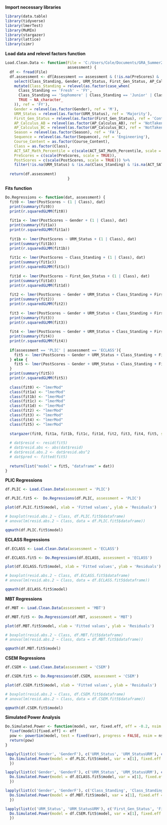 **Import necessary libraries**
```r
library(data.table)
library(tidyverse)
library(lmerTest)
library(MuMIn)
library(stargazer)
library(lattice)
library(simr)
```

**Load data and relevel factors function**
```r
Load.Clean.Data <- function(File = 'C:/Users/Cole/Documents/GRA_Summer2019/MasterDiagnosticDataConstruction/MasterData.csv',
                            assessment) {
  df <- fread(File)
  df.assessment <- df[Assessment == assessment & (!is.na(PreScores) & !is.na(PostScores))] %>%
    select(Class_Standing, Gender, URM_Status, First_Gen_Status, AP_Calculus_AB, AP_Calculus_BC, ACT_SAT_Math_Percentile, PreScores, PostScores, Season, Sequence, Course_Content, Class) %>%
    mutate(Class_Standing = relevel(as.factor(case_when(
      Class_Standing == 'Fresh' ~ 'FY',
      Class_Standing == 'Sophomore' | Class_Standing == 'Junior' | Class_Standing == 'Senior' ~ 'BFY',
      TRUE ~ NA_character_
    )), ref = 'FY'),
    Gender = relevel(as.factor(Gender), ref = 'M'),
    URM_Status = relevel(as.factor(URM_Status), ref = 'Majority'),
    First_Gen_Status = relevel(as.factor(First_Gen_Status), ref = 'ContGen'),
    AP_Calculus_AB = relevel(as.factor(AP_Calculus_AB), ref = 'NotTaken'),
    AP_Calculus_BC = relevel(as.factor(AP_Calculus_BC), ref = 'NotTaken'),
    Season = relevel(as.factor(Season), ref = 'FA'),
    Sequence = relevel(as.factor(Sequence), ref = 'Engineering'),
    Course_Content = as.factor(Course_Content),
    Class = as.factor(Class),
    ACT_SAT_Math_Percentile = c(scale(ACT_SAT_Math_Percentile, scale = TRUE)),
    PreScores = c(scale(PreScores, scale = TRUE)),
    PostScores = c(scale(PostScores, scale = TRUE))) %>%
    filter(!is.na(URM_Status) & !is.na(Class_Standing) & !is.na(ACT_SAT_Math_Percentile))
  
  return(df.assessment)
                            }
```

**Fits function**
```r
Do.Regressions <- function(dat, assessment) {
  fit0 <- lmer(PostScores ~ (1 | Class), dat)
  print(summary(fit0))
  print(r.squaredGLMM(fit0))
  
  fit1a <- lmer(PostScores ~ Gender + (1 | Class), dat)
  print(summary(fit1a))
  print(r.squaredGLMM(fit1a))
  
  fit1b <- lmer(PostScores ~ URM_Status + (1 | Class), dat)
  print(summary(fit1b))
  print(r.squaredGLMM(fit1b))
  
  fit1c <- lmer(PostScores ~ Class_Standing + (1 | Class), dat)
  print(summary(fit1c))
  print(r.squaredGLMM(fit1c))
  
  fit1d <- lmer(PostScores ~ First_Gen_Status + (1 | Class), dat)
  print(summary(fit1d))
  print(r.squaredGLMM(fit1d))
  
  fit2 <- lmer(PostScores ~ Gender + URM_Status + Class_Standing + First_Gen_Status + (1 | Class), dat)
  print(summary(fit2))
  print(r.squaredGLMM(fit2))
  
  fit3 <- lmer(PostScores ~ Gender + URM_Status + Class_Standing + First_Gen_Status + PreScores + (1 | Class), dat)
  print(summary(fit3))
  print(r.squaredGLMM(fit3))
  
  fit4 <- lmer(PostScores ~ Gender + URM_Status + Class_Standing + First_Gen_Status + PreScores + ACT_SAT_Math_Percentile + AP_Calculus_AB + AP_Calculus_BC + (1 | Class), dat)
  print(summary(fit4))
  print(r.squaredGLMM(fit4))
  
  if(assessment == 'PLIC' | assessment == 'ECLASS'){
    fit5 <- lmer(PostScores ~ Gender + URM_Status + Class_Standing + First_Gen_Status + PreScores + ACT_SAT_Math_Percentile + AP_Calculus_AB + AP_Calculus_BC + Season + Sequence + Course_Content + (1 | Class), dat)
  } else {
    fit5 <- lmer(PostScores ~ Gender + URM_Status + Class_Standing + First_Gen_Status + PreScores + ACT_SAT_Math_Percentile + AP_Calculus_AB + AP_Calculus_BC + Season + Sequence + (1 | Class), dat)
  }
  print(summary(fit5))
  print(r.squaredGLMM(fit5))
  
  class(fit0) <- "lmerMod"
  class(fit1a) <- "lmerMod"
  class(fit1b) <- "lmerMod"
  class(fit1c) <- "lmerMod"
  class(fit1d) <- "lmerMod"
  class(fit2) <- "lmerMod"
  class(fit3) <- "lmerMod"
  class(fit4) <- "lmerMod"
  class(fit5) <- "lmerMod"
  
  stargazer(fit0, fit1a, fit1b, fit1c, fit1d, fit2, fit3, fit4, fit5, star.cutoffs = c(0.05, 0.01, 0.001), intercept.bottom = FALSE, out = paste(assessment, '.tex'), intercept.top = TRUE, omit.stat = 'all')
  
  # dat$resid <- resid(fit5)
  # dat$resid.abs <- abs(dat$resid)
  # dat$resid.abs.2 <- dat$resid.abs^2
  # dat$pred <- fitted(fit5)
  
  return(list("model" = fit5, "dataframe" = dat))
}
```

**PLIC Regressions**
```r
df.PLIC <- Load.Clean.Data(assessment = 'PLIC')

df.PLIC.fit5 <-  Do.Regressions(df.PLIC, assessment = 'PLIC')

plot(df.PLIC.fit5$model, xlab = 'Fitted values', ylab = 'Residuals')

# boxplot(resid.abs.2 ~ Class, df.PLIC.fit5$dataframe)
# anova(lm(resid.abs.2 ~ Class, data = df.PLIC.fit5$dataframe))

qqmath(df.PLIC.fit5$model)
```

**ECLASS Regressions**
```r
df.ECLASS <- Load.Clean.Data(assessment = 'ECLASS')

df.ECLASS.fit5 <- Do.Regressions(df.ECLASS, assessment = 'ECLASS')

plot(df.ECLASS.fit5$model, xlab = 'Fitted values', ylab = 'Residuals')

# boxplot(resid.abs.2 ~ Class, df.ECLASS.fit5$dataframe)
# anova(lm(resid.abs.2 ~ Class, data = df.ECLASS.fit5$dataframe))

qqmath(df.ECLASS.fit5$model)
```

**MBT Regressions**
```r
df.MBT <- Load.Clean.Data(assessment = 'MBT')

df.MBT.fit5 <- Do.Regressions(df.MBT, assessment = 'MBT')

plot(df.MBT.fit5$model, xlab = 'Fitted values', ylab = 'Residuals')

# boxplot(resid.abs.2 ~ Class, df.MBT.fit5$dataframe)
# anova(lm(resid.abs.2 ~ Class, data = df.MBT.fit5$dataframe))

qqmath(df.MBT.fit5$model)
```

**CSEM Regressions**
```r
df.CSEM <- Load.Clean.Data(assessment = 'CSEM')

df.CSEM.fit5 <- Do.Regressions(df.CSEM, assessment = 'CSEM')

plot(df.CSEM.fit5$model, xlab = 'Fitted values', ylab = 'Residuals')

# boxplot(resid.abs.2 ~ Class, df.CSEM.fit5$dataframe)
# anova(lm(resid.abs.2 ~ Class, data = df.CSEM.fit5$dataframe))

qqmath(df.CSEM.fit5$model)
```

**Simulated Power Analysis**
```r
Do.Simulated.Power <- function(model, var, fixed.eff, eff = -0.2, nsim = 1000){
  fixef(model)[fixed.eff] <- eff
  pow <- powerSim(model, test = fixed(var), progress = FALSE, nsim = nsim)
  return(pow)
}

lapply(list(c('Gender', 'GenderF'), c('URM_Status', 'URM_StatusURM'), c('Class_Standing', 'Class_StandingBFY')), function (x) {
  Do.Simulated.Power(model = df.PLIC.fit5$model, var = x[1], fixed.eff = x[2])
  })

lapply(list(c('Gender', 'GenderF'), c('URM_Status', 'URM_StatusURM'), c('Class_Standing', 'Class_StandingBFY'), c('First_Gen_Status', 'First_Gen_StatusFirstGen')), function (x) {
  Do.Simulated.Power(model = df.ECLASS.fit5$model, var = x[1], fixed.eff = x[2])
  })

lapply(list(c('Gender', 'GenderF'), c('Class_Standing', 'Class_StandingBFY'), c('First_Gen_Status', 'First_Gen_StatusFirstGen')), function (x) {
  Do.Simulated.Power(model = df.MBT.fit5$model, var = x[1], fixed.eff = x[2])
  })

lapply(list(c('URM_Status', 'URM_StatusURM'), c('First_Gen_Status', 'First_Gen_StatusFirstGen')), function (x) {
  Do.Simulated.Power(model = df.CSEM.fit5$model, var = x[1], fixed.eff = x[2])
  })
```

